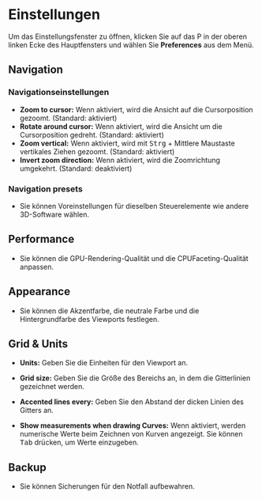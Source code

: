 # Einstellungen

Um das Einstellungsfenster zu öffnen, klicken Sie auf das P in der oberen linken Ecke des Hauptfensters und wählen Sie **Preferences** aus dem Menü.

## Navigation

### Navigationseinstellungen

- **Zoom to cursor:** Wenn aktiviert, wird die Ansicht auf die Cursorposition gezoomt. (Standard: aktiviert)
- **Rotate around cursor:** Wenn aktiviert, wird die Ansicht um die Cursorposition gedreht. (Standard: aktiviert)
- **Zoom vertical:** Wenn aktiviert, wird mit <kbd>Strg</kbd> + Mittlere Maustaste vertikales Ziehen gezoomt. (Standard: aktiviert)
- **Invert zoom direction:** Wenn aktiviert, wird die Zoomrichtung umgekehrt. (Standard: deaktiviert)

### Navigation presets

- Sie können Voreinstellungen für dieselben Steuerelemente wie andere 3D-Software wählen.

## Performance

- Sie können die GPU-Rendering-Qualität und die CPUFaceting-Qualität anpassen.

## Appearance

- Sie können die Akzentfarbe, die neutrale Farbe und die Hintergrundfarbe des Viewports festlegen.

## Grid & Units

- **Units:** Geben Sie die Einheiten für den Viewport an.
- **Grid size:** Geben Sie die Größe des Bereichs an, in dem die Gitterlinien gezeichnet werden.
- **Accented lines every:** Geben Sie den Abstand der dicken Linien des Gitters an.

- **Show measurements when drawing Curves:** Wenn aktiviert, werden numerische Werte beim Zeichnen von Kurven angezeigt. Sie können <kbd>Tab</kbd> drücken, um Werte einzugeben.

## Backup

- Sie können Sicherungen für den Notfall aufbewahren.
